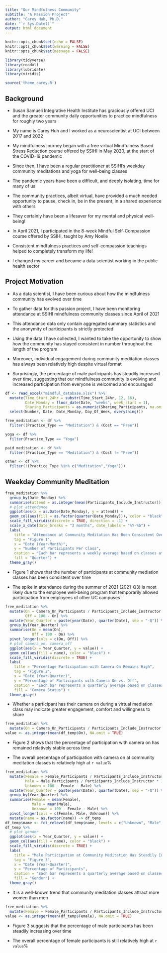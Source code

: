```yaml
---
title: "Our Mindfulness Community"
subtitle: "A Passion Project"
author: "Carey Huh, Ph.D."
date: "`r Sys.Date()`"
output: html_document
---
```


```r
knitr::opts_chunk$set(echo = FALSE)
knitr::opts_chunk$set(warning = FALSE)
knitr::opts_chunk$set(message = FALSE)

library(tidyverse)
library(readxl)
library(lubridate)
library(viridis)

source('theme_carey.R')
```

## Background

* Susan Samueli Integrative Health Institute has graciously offered UCI and the greater community daily opportunities to practice mindfulness for roughly two years

* My name is Carey Huh and I worked as a neuroscientist at UCI between 2017 and 2022

* My mindfulness journey began with a free virtual Mindfulness Based Stress Reduction course offered by SSIHI in May 2020, at the start of the COVID-19 pandemic

* Since then, I have been a regular practitioner at SSIHI's weekday community meditations and yoga for well-being classes

* The pandemic years have been a difficult, and deeply isolating, time for many of us 

* The community practices, albeit virtual, have provided a much needed opportunity to pause, check in, be in the present, in a shared experience with others

* They certainly have been a lifesaver for my mental and physical well-being!

* In April 2021, I participated in the 8-week Mindful Self-Compassion course offered by SSIHI, taught by Amy Noelle

* Consistent mindfulness practices and self-compassion teachings helped to completely transform my life!

* I changed my career and became a data scientist working in the public health sector

## Project Motivation

* As a data scientist, I have been curious about how the mindfulness community has evolved over time 
 
* To gather data for this passion project, I have been monitoring attendance at SSIHI mindfulness community classes since April of 2021

* This attendance data only contain aggregated summary statistics and the anonymity of participants is strictly protected

* Using the data I have collected, I wanted to take the opportunity to show how the community has stayed consistent in number throughout the length of the program

* Moreover, individual engagement during community meditation classes has always been relatively high despite virtual format

* Surprisingly, the percentage of male participants has steadily increased over time, suggesting that our mindfulness community is evolving and increased participation from everyone is welcomed and encouraged

```r
df <- read_excel("mindful_database.xlsx") %>%
  mutate(Time_Start_24hr = substr(Time_Start_24hr, 12, 16),
         Date_Monday = floor_date(Date, "weeks", week_start = 1),
         Sharing_Participants = as.numeric(Sharing_Participants, na.omit = TRUE)) %>%
  select(Number, Date, Date_Monday, Day_Of_Week, everything())

free_meditation <- df %>%
  filter((Practice_Type == "Meditation") & (Cost == "Free"))

yoga <- df %>%
  filter(Practice_Type == "Yoga")

paid_meditation <- df %>%
  filter((Practice_Type == "Meditation") & (Cost != "Free"))

other <- df %>%
  filter(!(Practice_Type %in% c("Meditation","Yoga")))
```


## Weekday Community Meditation

```r
free_meditation %>%
  group_by(Date_Monday) %>%
  summarise(attend = as.integer(mean(Participants_Include_Instructor))) %>%
  # plot attendance
  ggplot(aes(x = as.Date(Date_Monday), y = attend)) +
  geom_col(aes(fill = as.factor(quarter(Date_Monday))), color = "black") +
  scale_fill_viridis(discrete = TRUE, direction = -1) +
  scale_x_date(date_breaks = "3 months", date_labels = "%Y-%b") +
  labs(
    title = "Attendance at Community Meditation Has Been Consistent Over Time",
    tag = "Figure 1",
    x = "Date (Year-Month)",
    y = "Number of Participants Per Class",
    caption = "Each bar represents a weekly average based on classes attended by the author",
    fill = "Quarter") +
  theme_gray()
```

* Figure 1 shows that the number of participants at community mediation classes has been consistent over time

* The spike in attendance during the summer of 2021 (2021-Q3) is most likely due to the employee well-being program that temporarily allowed participation from employees of other UC campuses

```r
free_meditation %>%
  mutate(On = Camera_On_Participants / Participants_Include_Instructor * 100,
         Off = 100 - On) %>%
  mutate(Year_Quarter = paste(year(Date), quarter(Date), sep = "-Q")) %>%
  group_by(Year_Quarter) %>%
  summarise(On = mean(On),
            Off = 100 - On) %>%
  pivot_longer(cols = c(On, Off)) %>%
  # plot camera_on, camera_off
  ggplot(aes(x = Year_Quarter, y = value)) +
  geom_col(aes(fill = name), color = "black") +
  scale_fill_viridis(discrete = TRUE) +
  labs(
    title = "Percentage Participation with Camera On Remains High",
    tag = "Figure 2",
    x = "Date (Year-Quarter)",
    y = "Percentage of Participants with Camera On vs. Off",
    caption = "Each bar represents a quarterly average based on classes attended by the author",
    fill = "Camera Status") +
  theme_gray()
```

* Whether a participant has their camera on during a virtual mediation class may indicate greater engagement, comfort and willingness to share 

```r
free_meditation %>%
  mutate(On = Camera_On_Participants / Participants_Include_Instructor * 100) -> df_temp
value <- as.integer(mean(df_temp$On), NA.omit = TRUE) 
```


* Figure 2 shows that the percentage of participation with camera on has remained relatively stable across time

* The overall percentage of participation with camera on at community meditation classes is relatively high at `r value`%

```r
free_meditation %>%
  mutate(Female = Female_Participants / Participants_Include_Instructor * 100,
         Male = Male_Participants / Participants_Include_Instructor * 100,
         Unknown = 100 - Female - Male) %>%
  mutate(Year_Quarter = paste(year(Date), quarter(Date), sep = "-Q")) %>%
  group_by(Year_Quarter) %>%
  summarise(Female = mean(Female),
            Male = mean(Male),
            Unknown = 100 - Female - Male) %>%
  pivot_longer(cols = c(Female, Male, Unknown)) %>%
  mutate(name = as.factor(name)) -> df_temp
df_temp$name <- fct_relevel(df_temp$name, levels = c("Unknown", "Male", "Female")) 
df_temp %>%
  # plot gender
  ggplot(aes(x = Year_Quarter, y = value)) +
  geom_col(aes(fill = name), color = "black") +
  scale_fill_viridis(discrete = TRUE) +
  labs(
    title = "Male Participation at Community Meditation Has Steadily Increased",
    tag = "Figure 3",
    x = "Date (Year-Quarter)",
    y = "Percentage of Participants",
    caption = "Each bar represents a quarterly average based on classes attended by the author",
    fill = "Gender") +
  theme_gray()
```

* It is a well-known trend that community meditation classes attract more women than men

```r
free_meditation %>%
  mutate(Female = Female_Participants / Participants_Include_Instructor * 100) -> df_temp
value <- as.integer(mean(df_temp$Female), NA.omit = TRUE) 
```


* Figure 3 suggests that the percentage of male participants has been steadily increasing over time

* The overall percentage of female participants is still relatively high at `r value`%
